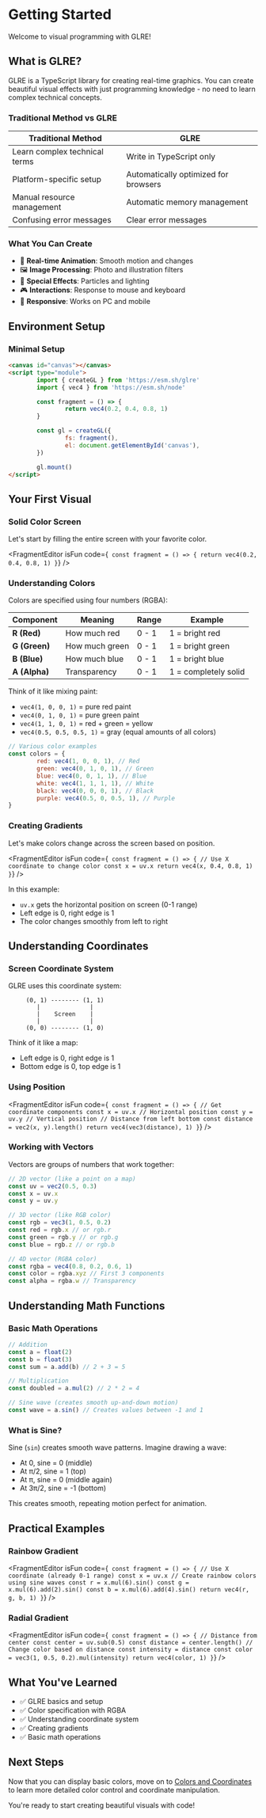 # Getting Started


Welcome to visual programming with GLRE!

## What is GLRE?

GLRE is a TypeScript library for creating real-time graphics.
You can create beautiful visual effects with just programming knowledge - no need to learn complex technical concepts.

### Traditional Method vs GLRE

| Traditional Method            | GLRE                                 |
| ----------------------------- | ------------------------------------ |
| Learn complex technical terms | Write in TypeScript only             |
| Platform-specific setup       | Automatically optimized for browsers |
| Manual resource management    | Automatic memory management          |
| Confusing error messages      | Clear error messages                 |

### What You Can Create

- 🎨 **Real-time Animation**: Smooth motion and changes
- 🖼️ **Image Processing**: Photo and illustration filters
- 🌟 **Special Effects**: Particles and lighting
- 🎮 **Interactions**: Response to mouse and keyboard
- 📱 **Responsive**: Works on PC and mobile

## Environment Setup

### Minimal Setup

```html
<canvas id="canvas"></canvas>
<script type="module">
        import { createGL } from 'https://esm.sh/glre'
        import { vec4 } from 'https://esm.sh/node'

        const fragment = () => {
                return vec4(0.2, 0.4, 0.8, 1)
        }

        const gl = createGL({
                fs: fragment(),
                el: document.getElementById('canvas'),
        })

        gl.mount()
</script>
```

## Your First Visual

### Solid Color Screen

Let's start by filling the entire screen with your favorite color.

<FragmentEditor
        isFun
        code={`
const fragment = () => {
        return vec4(0.2, 0.4, 0.8, 1)
}`}
/>

### Understanding Colors

Colors are specified using four numbers (RGBA):

| Component     | Meaning        | Range | Example              |
| ------------- | -------------- | ----- | -------------------- |
| **R (Red)**   | How much red   | 0 - 1 | 1 = bright red       |
| **G (Green)** | How much green | 0 - 1 | 1 = bright green     |
| **B (Blue)**  | How much blue  | 0 - 1 | 1 = bright blue      |
| **A (Alpha)** | Transparency   | 0 - 1 | 1 = completely solid |

Think of it like mixing paint:

- `vec4(1, 0, 0, 1)` = pure red paint
- `vec4(0, 1, 0, 1)` = pure green paint
- `vec4(1, 1, 0, 1)` = red + green = yellow
- `vec4(0.5, 0.5, 0.5, 1)` = gray (equal amounts of all colors)

```javascript
// Various color examples
const colors = {
        red: vec4(1, 0, 0, 1), // Red
        green: vec4(0, 1, 0, 1), // Green
        blue: vec4(0, 0, 1, 1), // Blue
        white: vec4(1, 1, 1, 1), // White
        black: vec4(0, 0, 0, 1), // Black
        purple: vec4(0.5, 0, 0.5, 1), // Purple
}
```

### Creating Gradients

Let's make colors change across the screen based on position.

<FragmentEditor
        isFun
        code={`
const fragment = () => {
                // Use X coordinate to change color
                const x = uv.x
                return vec4(x, 0.4, 0.8, 1)
}`}
/>

In this example:

- `uv.x` gets the horizontal position on screen (0-1 range)
- Left edge is 0, right edge is 1
- The color changes smoothly from left to right

## Understanding Coordinates

### Screen Coordinate System

GLRE uses this coordinate system:

```
     (0, 1) -------- (1, 1)
        |              |
        |    Screen    |
        |              |
     (0, 0) -------- (1, 0)
```

Think of it like a map:

- Left edge is 0, right edge is 1
- Bottom edge is 0, top edge is 1

### Using Position

<FragmentEditor
        isFun
        code={`
const fragment = () => {
        // Get coordinate components
        const x = uv.x // Horizontal position
        const y = uv.y // Vertical position
        // Distance from left bottom
        const distance = vec2(x, y).length()
        return vec4(vec3(distance), 1)
}`}
/>

### Working with Vectors

Vectors are groups of numbers that work together:

```javascript
// 2D vector (like a point on a map)
const uv = vec2(0.5, 0.3)
const x = uv.x
const y = uv.y

// 3D vector (like RGB color)
const rgb = vec3(1, 0.5, 0.2)
const red = rgb.x // or rgb.r
const green = rgb.y // or rgb.g
const blue = rgb.z // or rgb.b

// 4D vector (RGBA color)
const rgba = vec4(0.8, 0.2, 0.6, 1)
const color = rgba.xyz // First 3 components
const alpha = rgba.w // Transparency
```

## Understanding Math Functions

### Basic Math Operations

```javascript
// Addition
const a = float(2)
const b = float(3)
const sum = a.add(b) // 2 + 3 = 5

// Multiplication
const doubled = a.mul(2) // 2 * 2 = 4

// Sine wave (creates smooth up-and-down motion)
const wave = a.sin() // Creates values between -1 and 1
```

### What is Sine?

Sine (`sin`) creates smooth wave patterns. Imagine drawing a wave:

- At 0, sine = 0 (middle)
- At π/2, sine = 1 (top)
- At π, sine = 0 (middle again)
- At 3π/2, sine = -1 (bottom)

This creates smooth, repeating motion perfect for animation.

## Practical Examples

### Rainbow Gradient

<FragmentEditor
        isFun
        code={`
const fragment = () => {
        // Use X coordinate (already 0-1 range)
        const x = uv.x
        // Create rainbow colors using sine waves
        const r = x.mul(6).sin()
        const g = x.mul(6).add(2).sin()
        const b = x.mul(6).add(4).sin()
        return vec4(r, g, b, 1)
}`}
/>

### Radial Gradient

<FragmentEditor
        isFun
        code={`
const fragment = () => {
        // Distance from center
        const center = uv.sub(0.5)
        const distance = center.length()
        // Change color based on distance
        const intensity = distance
        const color = vec3(1, 0.5, 0.2).mul(intensity)
        return vec4(color, 1)
}`}
/>

## What You've Learned

- ✅ GLRE basics and setup
- ✅ Color specification with RGBA
- ✅ Understanding coordinate system
- ✅ Creating gradients
- ✅ Basic math operations

## Next Steps

Now that you can display basic colors, move on to [Colors and Coordinates](02-colors-coordinates.mdx) to learn more detailed color control and coordinate manipulation.

You're ready to start creating beautiful visuals with code!
